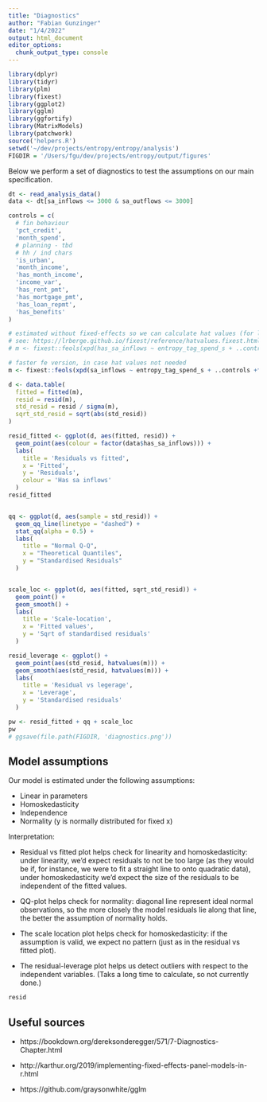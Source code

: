 ```yaml
---
title: "Diagnostics"
author: "Fabian Gunzinger"
date: "1/4/2022"
output: html_document
editor_options: 
  chunk_output_type: console
---
```


```r
library(dplyr)
library(tidyr)
library(plm)
library(fixest)
library(ggplot2)
library(gglm)
library(ggfortify)
library(MatrixModels)
library(patchwork)
source('helpers.R')
setwd('~/dev/projects/entropy/entropy/analysis')
FIGDIR = '/Users/fgu/dev/projects/entropy/output/figures'
```


Below we perform a set of diagnostics to test the assumptions on our main specification.

```r
dt <- read_analysis_data()
data <- dt[sa_inflows <= 3000 & sa_outflows <= 3000]
```


```r
controls = c(
  # fin behaviour
  'pct_credit',
  'month_spend',
  # planning - tbd
  # hh / ind chars
  'is_urban',
  'month_income',
  'has_month_income',
  'income_var',
  'has_rent_pmt',
  'has_mortgage_pmt',
  'has_loan_repmt',
  'has_benefits'
)

# estimated without fixed-effects so we can calculate hat values (for leverage)
# see: https://lrberge.github.io/fixest/reference/hatvalues.fixest.html
# m <- fixest::feols(xpd(has_sa_inflows ~ entropy_tag_spend_s + ..controls + factor(user_id) + factor(ym), ..controls = controls), data=data)

# faster fe version, in case hat values not needed
m <- fixest::feols(xpd(sa_inflows ~ entropy_tag_spend_s + ..controls +factor(user_id) + factor(ym), ..controls = controls), data=data)
```



```r
d <- data.table(
  fitted = fitted(m),
  resid = resid(m),
  std_resid = resid / sigma(m),
  sqrt_std_resid = sqrt(abs(std_resid))
)

resid_fitted <- ggplot(d, aes(fitted, resid)) +
  geom_point(aes(colour = factor(data$has_sa_inflows))) +
  labs(
    title = 'Residuals vs fitted',
    x = 'Fitted',
    y = 'Residuals',
    colour = 'Has sa inflows'
  )
resid_fitted


qq <- ggplot(d, aes(sample = std_resid)) + 
  geom_qq_line(linetype = "dashed") +
  stat_qq(alpha = 0.5) +
  labs(
    title = "Normal Q-Q",
    x = "Theoretical Quantiles",
    y = "Standardised Residuals"
  )


scale_loc <- ggplot(d, aes(fitted, sqrt_std_resid)) +
  geom_point() +
  geom_smooth() +
  labs(
    title = 'Scale-location',
    x = 'Fitted values',
    y = 'Sqrt of standardised residuals'
  )

resid_leverage <- ggplot() +
  geom_point(aes(std_resid, hatvalues(m))) +
  geom_smooth(aes(std_resid, hatvalues(m))) +
  labs(
    title = 'Residual vs legerage',
    x = 'Leverage',
    y = 'Standardised residuals'
  )

pw <- resid_fitted + qq + scale_loc
pw
# ggsave(file.path(FIGDIR, 'diagnostics.png'))
```


## Model assumptions

Our model is estimated under the following assumptions:

- Linear in parameters
- Homoskedasticity
- Independence
- Normality (y is normally distributed for fixed x)


Interpretation:

- Residual vs fitted plot helps check for linearity and homoskedasticity: under linearity, we'd expect residuals to not be too large (as they would be if, for instance, we were to fit a straight line to onto quadratic data), under homoskedasticity we'd expect the size of the residuals to be independent of the fitted values.

- QQ-plot helps check for normality: diagonal line represent ideal normal observations, so the more closely the model residuals lie along that line, the better the assumption of normality holds.

- The scale location plot helps check for homoskedasticity: if the assumption is valid, we expect no pattern (just as in the residual vs fitted plot).

- The residual-leverage plot helps us detect outliers with respect to the independent variables. (Taks a long time to calculate, so not currently done.)


```r
resid
```



## Useful sources

- https://bookdown.org/dereksonderegger/571/7-Diagnostics-Chapter.html

- http://karthur.org/2019/implementing-fixed-effects-panel-models-in-r.html

- https://github.com/graysonwhite/gglm
